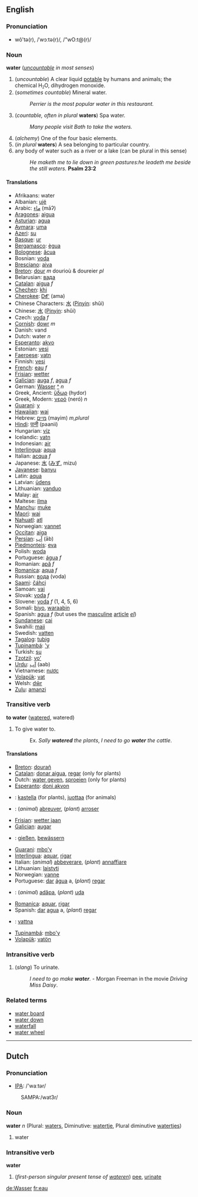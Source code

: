 ==English==
===Pronunciation===
*wô'tə(r), /ˈwɔːtə(r)/, /"wO:t@(r)/
<!-- this is British pronunciation but US pronunciation differs only due to rhoticity and cot-caught merger and is therefore systematic and does not warrant a separate transcription -->

===Noun===
'''water''' (''[[uncountable]] in most senses'')

#(''uncountable'') A clear liquid [[potable]] by humans and animals; the chemical H<small><sub>2</sub></small>O, dihydrogen monoxide.
#(''sometimes countable'') Mineral water.
#:''Perrier is the most popular water in this restaurant.''
#(''countable, often in plural'' '''waters''') Spa water.
#:''Many people visit Bath to take the waters.''
# (''alchemy'') One of the four basic elements.
#(''in plural'' '''waters''') A sea belonging to particular country.
#any body of water such as a river or a lake (can be plural in this sense)
#:''He maketh me to lie down in green pastures:he leadeth me beside the still waters.'' '''Psalm 23:2'''
 
====Translations====
*Afrikaans:  water
*Albanian: [[ujë]]
*Arabic: [[ماء]] (māʔ)
*[[Aragones]]:  [[aigua]]
*[[Asturian]]: [[agua]]
*[[Aymara]]: [[uma]] 
*[[Azeri]]: [[su]]
*[[Basque]]: [[ur]]
*[[Bergamasco]]: [[ègua]]
*[[Bolognese]]: [[âcua]]
*Bosnian: [[voda]]
*[[Bresciano]]: [[aiva]]
*[[Breton]]: [[dour]] ''m'' dourioù & doureier ''pl''
*Belarusian: [[вaдa]]
*[[Catalan]]: [[aigua]] ''f''
*[[Chechen]]: [[khi]]<!-- it would be nice to have the old cyrillic version too -->
*[[Cherokee]]: [[ᎠᎹ]] (ama)
*Chinese Characters: [[水]] ([[Pinyin]]: shǔi)
*Chinese: [[水]] ([[Pinyin]]: shǔi)
*Czech: [[voda]] ''f''
*[[Cornish]]: [[dowr]] ''m''
*Danish: vand
*Dutch: water ''n''
*[[Esperanto]]: [[akvo]] 
*Estonian: [[vesi]]
*[[Faeroese]]: [[vatn]]
*Finnish: [[vesi]]
*[[French]]: [[eau]] ''f''
*[[Frisian]]: [[wetter]]
*[[Galician]]: [[auga]] ''f'', [[agua]] ''f''
*German: [[Wasser]] [[:de:Wasser|^]] ''n''
*Greek, Ancient: [[ὕδωρ ]] (hydor)
*Greek, Modern: [[νερό]] (ner&oacute;) ''n''
*[[Guarani]]: [[y]]
*[[Hawaiian]]: [[wai]]
*Hebrew: [[מיים]] (mayim) ''m,plural'' 
*[[Hindi]]: [[पानी]] (paanii)
*Hungarian: [[víz]]
*Icelandic: [[vatn]]
*Indonesian: [[air]]
*[[Interlingua]]: [[aqua]]
*Italian: [[acqua]] ''f''
*Japanese: [[水]] ([[みず]], mizu)
*[[Javanese]]: [[banyu]]
*Latin: [[aqua]]
*Latvian: [[ūdens]]
*Lithuanian: [[vanduo]] 
*Malay: [[air#Malay|air]]
*Maltese: [[ilma]]
*[[Manchu]]: [[muke]]
*[[Maori]]: [[wai]]
*[[Nahuatl]]: [[atl]]
*Norwegian: [[vannet]]
*[[Occitan]]: [[aiga]]
*[[Persian]]: [[آب]] (āb)
*[[Piedmonteis]]: [[eva]]
*Polish: [[woda]]
*Portuguese: [[água]] ''f''
*Romanian: [[apă]] ''f''
*[[Romanica]]: [[aqua]] ''f''
*Russian: [[вода]] (voda)
*[[Saami]]: [[čáhci]]
*Samoan: [[vai]]
*Slovak: [[voda]] ''f''
*Slovene: [[voda]] ''f'' (1, 4, 5, 6)
*Somali: [[biyo]], [[waraabin]]
*Spanish: [[agua]] ''f'' (but uses the [[masculine]] [[article]] ''[[el]]'')
*[[Sundanese]]: [[cai]]
*Swahili: [[maji]]
*Swedish: [[vatten]] 
*[[Tagalog]]: [[tubig]]
*[[Tupinambá]]: [['y]]
*Turkish: [[su]]
*[[Tzotzil]]: [[voʻ]]
*[[Urdu]]: [[آب]] (aab)
*Vietnamese: [[nươc]]
*[[Volapük]]: [[vat]]
*Welsh: [[dŵr]]
*[[Zulu]]: [[amanzi]]

===Transitive verb===
'''to water''' ([[watered]], watered)

# To give water to.
#:Ex. ''Sally '''watered''' the plants'', ''I need to go '''water''' the cattle''.

====Translations====
*[[Breton]]: [[dourañ]]
*[[Catalan]]: [[donar aigua]], [[regar]] (only for plants)
*Dutch: [[water geven]], [[sproeien]] (only for plants)
*[[Esperanto]]: [[doni akvon]]
*{{fi}}: [[kastella]] (for plants), [[juottaa]] (for animals)
*{{fr}}: (''animal'') [[abreuver]], (''plant'') [[arroser]]
*[[Frisian]]: [[wetter jaan]]
*[[Galician]]: [[augar]]
*{{de}}: [[gießen]], [[bewässern]]
*[[Guarani]]: [[mbo'y]]
*[[Interlingua]]: [[aquar]], [[rigar]]
*Italian: (''animal'') [[abbeverare]], (''plant'') [[annaffiare]]
*Lithuanian: [[laistyti]]
*Norwegian: [[vanne]]
*Portuguese: [[dar]] [[água]] a, (''plant'') [[regar]]
*{{ro}}: (''animal'') [[adăpa]], (''plant'') [[uda]]
*[[Romanica]]: [[aquar]], [[rigar]]
*Spanish: [[dar]] [[agua]] a, (''plant'') [[regar]]
*{{sv}}: [[vattna]]
*[[Tupinambá]]: [[mbo'y]]
*[[Volapük]]: [[vatön]]

===Intransitive verb===
<!--"urinate" is intransitive - is "water" also intransitive in this sense?-->
#(''slang'') To urinate. 
#:''I need to go make '''water'''.'' - Morgan Freeman in the movie ''Driving Miss Daisy''.

===Related terms===
*[[water board]]
*[[water down]]
*[[waterfall]]
*[[water wheel]]

----
==Dutch==
===Pronunciation===
<!-- these prounciations don't match - which one is correct?
     the SAMPA for 1 is /"wa:t@r/, the IPA for 2 is /watɜr/ -->
*[[w:IPA|IPA]]: /'waːtər/
: SAMPA:/wat3r/

===Noun===
'''water''' ''n'' (Plural: [[waters]], Diminutive: [[watertje]], Plural diminutive [[watertjes]])

#water

===Intransitive verb===
'''water'''

# (''first-person singular present tense of [[wateren]]'') [[pee]], [[urinate]]

[[de:Wasser]]
[[fr:eau]]